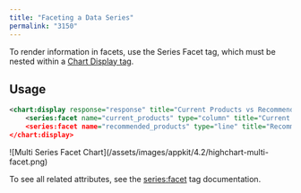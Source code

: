 ```yaml
---
title: "Faceting a Data Series"
permalink: "3150"
---
```


To render information in facets, use the Series Facet tag, which must be nested within a [Chart Display tag](/fusion/5.9/3151/displaying-a-chart).

## Usage

```xml
<chart:display response="response" title="Current Products vs Recommended Products">
	<series:facet name="current_products" type="column" title="Current Products" color="blue"</series:facet>
	<series:facet name="recommended_products" type="line" title="Recommended Products" color="#006600"</series:facet>
</chart:display>
```

<Frame>![Multi Series Facet Chart](/assets/images/appkit/4.2/highchart-multi-facet.png)</Frame>

To see all related attributes, see the [series:facet](/fusion/5.9/1165/series-facet) tag documentation.